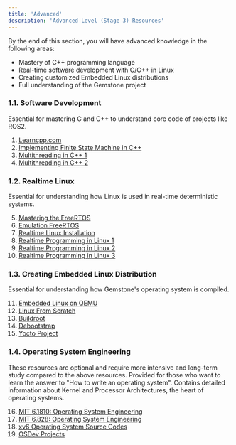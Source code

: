 ```yaml
---
title: 'Advanced'
description: 'Advanced Level (Stage 3) Resources'
---
```


<Tip>
By the end of this section, you will have advanced knowledge in the following areas:

* Mastery of C++ programming language
* Real-time software development with C/C++ in Linux
* Creating customized Embedded Linux distributions
* Full understanding of the Gemstone project
</Tip>

### 1.1. Software Development

Essential for mastering C and C++ to understand core code of projects like ROS2.

1. [Learncpp.com](https://www.learncpp.com)
2. [Implementing Finite State Machine in C++](https://www.aleksandrhovhannisyan.com/blog/implementing-a-finite-state-machine-in-cpp)
3. [Multithreading in C++ 1](https://medium.com/codex/c-multithreading-the-simple-way-95aa1f7304a2)
4. [Multithreading in C++ 2](https://db.in.tum.de/teaching/ss21/c++praktikum/slides/lecture-10.2.pdf)

### 1.2. Realtime Linux

Essential for understanding how Linux is used in real-time deterministic systems.

5. [Mastering the FreeRTOS](https://www.freertos.org/media/2018/161204_Mastering_the_FreeRTOS_Real_Time_Kernel-A_Hands-On_Tutorial_Guide.pdf)
6. [Emulation FreeRTOS](https://freertos.org/Documentation/02-Kernel/03-Supported-devices/04-Demos/03-Emulation-and-simulation/01-Emulation-and-simulation)
7. [Realtime Linux Installation](https://www.ubuntubuzz.com/2012/03/real-time-linux-installation-on-ubuntu.html?m=1)
8. [Realtime Programming in Linux 1](https://shuhaowu.com/blogseries.html#rt-linux-programming)
9. [Realtime Programming in Linux 2](https://wiki.linuxfoundation.org/realtime/documentation/start)
10. [Realtime Programming in Linux 3](https://elinux.org/Real_Time)

### 1.3. Creating Embedded Linux Distribution

Essential for understanding how Gemstone's operating system is compiled.

11. [Embedded Linux on QEMU](https://medium.com/@fprotopapa/embedded-linux-from-scratch-quick-easy-on-qemu-87e761834b51)
12. [Linux From Scratch](https://www.linuxfromscratch.org/lfs/view/stable)
13. [Buildroot](https://buildroot.org)
14. [Debootstrap](https://wiki.debian.org/Debootstrap)
15. [Yocto Project](https://docs.yoctoproject.org)

### 1.4. Operating System Engineering

These resources are optional and require more intensive and long-term study compared to the above resources. Provided for those who want to learn the answer to "How to write an operating system". Contains detailed information about Kernel and Processor Architectures, the heart of operating systems.

16. [MIT 6.1810: Operating System Engineering](https://pdos.csail.mit.edu/6.1810/2023/overview.html)
17. [MIT 6.828: Operating System Engineering](https://pdos.csail.mit.edu/6.828/2024/xv6.html)
18. [xv6 Operating System Source Codes](https://github.com/mit-pdos/xv6-public)
19. [OSDev Projects](https://wiki.osdev.org/Projects)

